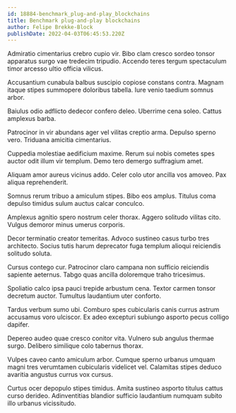 ```yaml
---
id: 18884-benchmark_plug-and-play_blockchains
title: Benchmark plug-and-play blockchains
author: Felipe Brekke-Block
publishDate: 2022-04-03T06:45:53.220Z
---
```


Admiratio cimentarius crebro cupio vir. Bibo clam cresco sordeo tonsor apparatus surgo vae tredecim tripudio. Accendo teres tergum spectaculum timor arcesso ultio officia vilicus.

Accusantium cunabula balbus suscipio copiose constans contra. Magnam itaque stipes summopere doloribus tabella. Iure venio taedium somnus arbor.

Baiulus odio adflicto dedecor confero deleo. Uberrime cena soleo. Cattus amplexus barba.

Patrocinor in vir abundans ager vel vilitas creptio arma. Depulso sperno vero. Triduana amicitia cimentarius.

Cuppedia molestiae aedificium maxime. Rerum sui nobis cometes spes auctor odit illum vir templum. Demo tero demergo suffragium amet.

Aliquam amor aureus vicinus addo. Celer colo utor ancilla vos amoveo. Pax aliqua reprehenderit.

Somnus rerum tribuo a amiculum stipes. Bibo eos amplus. Titulus coma depulso timidus sulum auctus calcar conculco.

Amplexus agnitio spero nostrum celer thorax. Aggero solitudo vilitas cito. Vulgus demoror minus umerus corporis.

Decor terminatio creator temeritas. Advoco sustineo casus turbo tres architecto. Socius tutis harum deprecator fuga templum alioqui reiciendis solitudo soluta.

Cursus contego cur. Patrocinor claro campana non sufficio reiciendis sapiente aeternus. Tabgo quas ancilla doloremque traho tricesimus.

Spoliatio calco ipsa pauci trepide arbustum cena. Textor carmen tonsor decretum auctor. Tumultus laudantium uter conforto.

Tardus verbum sumo ubi. Comburo spes cubicularis canis currus astrum accusamus voro ulciscor. Ex adeo excepturi subiungo asporto pecus colligo dapifer.

Depereo audeo quae cresco conitor vita. Vulnero sub angulus thermae surgo. Delibero similique colo tabernus thorax.

Vulpes caveo canto amiculum arbor. Cumque sperno urbanus umquam magni tres verumtamen cubicularis videlicet vel. Calamitas stipes deduco avaritia angustus currus vox cursus.

Curtus ocer depopulo stipes timidus. Amita sustineo asporto titulus cattus curso derideo. Adinventitias blandior sufficio laudantium numquam subito illo urbanus vicissitudo.
